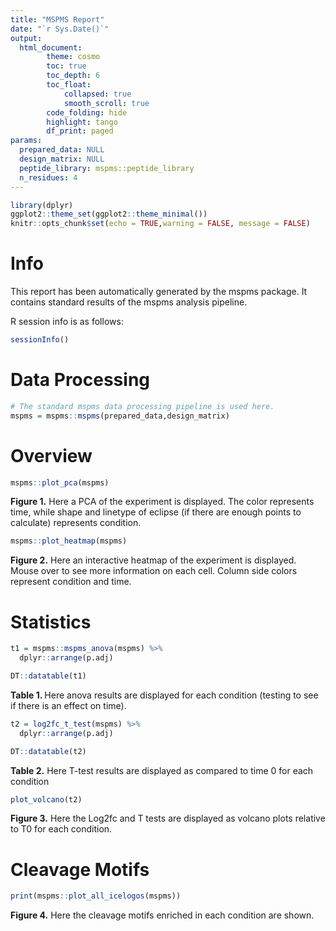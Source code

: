 ```yaml
---
title: "MSPMS Report"
date: "`r Sys.Date()`"
output:
  html_document:
        theme: cosmo
        toc: true
        toc_depth: 6
        toc_float:
            collapsed: true
            smooth_scroll: true
        code_folding: hide
        highlight: tango
        df_print: paged
params:
  prepared_data: NULL
  design_matrix: NULL
  peptide_library: mspms::peptide_library
  n_residues: 4
---
```


```r
library(dplyr)
ggplot2::theme_set(ggplot2::theme_minimal())
knitr::opts_chunk$set(echo = TRUE,warning = FALSE, message = FALSE)
```

# Info

This report has been automatically generated by the mspms package. It contains standard results of the mspms analysis pipeline. 


R session info is as follows:  

```r
sessionInfo()
```
# Data Processing 

```r
# The standard mspms data processing pipeline is used here. 
mspms = mspms::mspms(prepared_data,design_matrix)
```


# Overview 
```r
mspms::plot_pca(mspms)
```

**Figure 1.** Here a PCA of the experiment is displayed. The color represents time, while shape and linetype of eclipse (if there are enough points to calculate) represents condition. 


```r
mspms::plot_heatmap(mspms)
```

**Figure 2.** Here an interactive heatmap of the experiment is displayed. Mouse over to see more information on each cell. Column side colors represent condition and time. 

# Statistics 

```r
t1 = mspms::mspms_anova(mspms) %>% 
  dplyr::arrange(p.adj)

DT::datatable(t1)
```

**Table 1. ** Here anova results are displayed for each condition (testing to see if there is an effect on time). 


```r
t2 = log2fc_t_test(mspms) %>% 
  dplyr::arrange(p.adj)

DT::datatable(t2)
```

**Table 2.** Here T-test results are displayed as compared to time 0 for each condition


```r
plot_volcano(t2)
```

**Figure 3.** Here the Log2fc and T tests are displayed as volcano plots relative to T0 for each condition. 

# Cleavage Motifs

```r
print(mspms::plot_all_icelogos(mspms))
```



**Figure 4.** Here the cleavage motifs enriched in each condition are shown.









